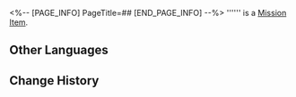 <%-- [PAGE_INFO]
PageTitle=##
[END_PAGE_INFO] --%>
{{Item Infobox
|id          = 140332
|image       = Item .png
|type        = Mission Item
|invCategory = 
|rarity      = 3
|effect      = 
|description = 
}}
'''''' is a [[Mission Item]].

==Other Languages==
{{Other Languages
|en   = 
|zhs  = 
|zht  = 
|ja   = 
|ko   = 
|es   = 
|fr   = 
|ru   = 
|th   = 
|vi   = 
|de   = 
|id   = 
|pt   = 
}}

==Change History==
{{Change History|1.5}}